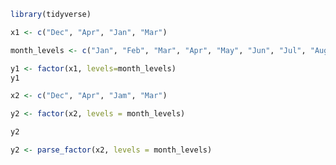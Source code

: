 ```r
library(tidyverse)
```

```r
x1 <- c("Dec", "Apr", "Jan", "Mar")

month_levels <- c("Jan", "Feb", "Mar", "Apr", "May", "Jun", "Jul", "Aug", "Sep", "Oct", "Nov", "Dec")

y1 <- factor(x1, levels=month_levels)
y1
```


```r
x2 <- c("Dec", "Apr", "Jam", "Mar")

y2 <- factor(x2, levels = month_levels)

y2
```

```r
y2 <- parse_factor(x2, levels = month_levels)
```

